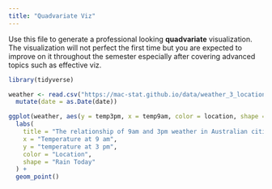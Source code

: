 ```yaml
---
title: "Quadvariate Viz"
---
```


Use this file to generate a professional looking **quadvariate** visualization.  The visualization will not perfect the first time but you are expected to improve on it throughout the semester especially after covering advanced topics such as effective viz.

```r
library(tidyverse)

weather <- read.csv("https://mac-stat.github.io/data/weather_3_locations.csv") |> 
  mutate(date = as.Date(date))  

ggplot(weather, aes(y = temp3pm, x = temp9am, color = location, shape = raintoday)) + 
  labs(
    title = "The relationship of 9am and 3pm weather in Australian cities",
    x = "Temperature at 9 am",
    y = "temperature at 3 pm",
    color = "Location",
    shape = "Rain Today"
  ) +
  geom_point()
```

